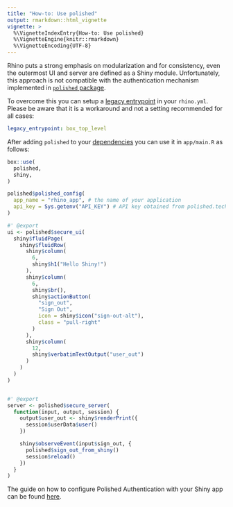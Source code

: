 ```yaml
---
title: "How-to: Use polished"
output: rmarkdown::html_vignette
vignette: >
  %\VignetteIndexEntry{How-to: Use polished}
  %\VignetteEngine{knitr::rmarkdown}
  %\VignetteEncoding{UTF-8}
---
```


Rhino puts a strong emphasis on modularization
and for consistency, even the outermost UI and server are defined as a Shiny module.
Unfortunately, this approach is not compatible with the authentication mechanism implemented
in [`polished` package](https://github.com/Tychobra/polished).


To overcome this you can setup a [legacy entrypoint](https://appsilon.github.io/rhino/reference/app.html#legacy-entrypoint)
in your `rhino.yml`.
Please be aware that it is a workaround and not a setting recommended for all cases:

```yml
legacy_entrypoint: box_top_level
```

After adding `polished` to your [dependencies](https://appsilon.github.io/rhino/articles/how-to/manage-r-dependencies.html)
you can use it in `app/main.R` as follows:

```r
box::use(
  polished,
  shiny,
)

polished$polished_config(
  app_name = "rhino_app", # the name of your application
  api_key = Sys.getenv("API_KEY") # API key obtained from polished.tech
)

#' @export
ui <- polished$secure_ui(
  shiny$fluidPage(
    shiny$fluidRow(
      shiny$column(
        6,
        shiny$h1("Hello Shiny!")
      ),
      shiny$column(
        6,
        shiny$br(),
        shiny$actionButton(
          "sign_out",
          "Sign Out",
          icon = shiny$icon("sign-out-alt"),
          class = "pull-right"
        )
      ),
      shiny$column(
        12,
        shiny$verbatimTextOutput("user_out")
      )
    )
  )
)


#' @export
server <- polished$secure_server(
  function(input, output, session) {
    output$user_out <- shiny$renderPrint({
      session$userData$user()
    })

    shiny$observeEvent(input$sign_out, {
      polished$sign_out_from_shiny()
      session$reload()
    })
  }
)


```

The guide on how to configure Polished Authentication with your Shiny app can be found [here](https://polished.tech/docs/01-get-started).
